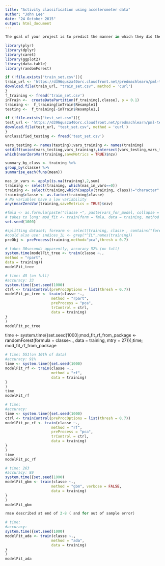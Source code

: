 ```yaml
---
title: "Activity classification using accelerometer data"
author: "John Lee"
date: "24 October 2015"
output: html_document
---
```

```r
The goal of your project is to predict the manner in which they did the exercise. This is the "classe" variable in the training set. You may use any of the other variables to predict with. You should create a report describing how you built your model, how you used cross validation, what you think the expected out of sample error is, and why you made the choices you did. You will also use your prediction model to predict 20 different test cases. 
```



```r
library(plyr)
library(dplyr)
library(caret)
library(ggplot2)
library(data.table)
library(randomForest)
```


```r
if (!file.exists("train_set.csv")){ 
train_url <- 'https://d396qusza40orc.cloudfront.net/predmachlearn/pml-training.csv'
download.file(train_url, "train_set.csv", method = 'curl')
}
f_training <- fread('train_set.csv')
inTrain <-  createDataPartition(f_training[,classe], p = 0.1)
training <-  f_training[inTrain$Resample1]
testing <-  f_training[-inTrain$Resample1,]

```

```r
if (!file.exists("test_set.csv")){ 
test_url <- 'https://d396qusza40orc.cloudfront.net/predmachlearn/pml-testing.csv'
download.file(test_url, "test_set.csv", method = 'curl')
}
unclassified_testing <- fread('test_set.csv')
```


```r
vars_testing <- names(testing);vars_training <- names(training)
setdiff(union(vars_testing,vars_training),intersect(vars_testing,vars_training))
which(nearZeroVar(training,saveMetrics = TRUE)$nzv)

summary_by_class <- training %>%
group_by(classe) %>%
summarise_each(funs(mean))
```


```r
nas_in_vars <- apply(is.na(training),2,sum)
training <- select(training, which(nas_in_vars==0))
training <- select(training,which(sapply(training, class)!="character" ), classe, -c(1:7))
training$classe <- as.factor(training$classe)
# No variables have a low variability
any(nearZeroVar(training,saveMetrics = TRUE)$nzv)
```

```r

#fmla <- as.formula(paste("classe ~", paste(vars_for_model, collapse = "+")))
# takes to long: mod_fit <- train(form = fmla, data = training, method = "rf")
set.seed(1000)

#splitting dataset; forearm <- select(training, classe , contains("forearm"))
#could also use: indices_IL <- grep("^IL",names(training))
preObj <- preProcess(training,method="pca",thresh = 0.7)


```

```r
# takes 30seconds apparently, accuracy 52% (on full)
system.time(modelFit_tree <- train(classe ~.,
method = "rpart",
data = training))
modelFit_tree
```

```r
# time: 45 (on full)
#accuracy: 33
system.time({set.seed(1000)
ctrl <- trainControl(preProcOptions = list(thresh = 0.7))
modelFit_pc_tree <- train(classe ~.,
                     method = "rpart",
                     preProcess = "pca",
                     trControl = ctrl,    
                     data = training)
}
)
modelFit_pc_tree
```

time <- system.time({set.seed(1000);mod_fit_rf_from_package <- randomForest(formula = classe~., data = training, mtry = 27)});time; mod_fit_rf_from_package


```r
# time: 551(on 10th of data)
#accuracy: 91%
time <- system.time({set.seed(1000)
modelFit_rf <- train(classe ~.,
                     method = "rf",
                     data = training)
}
)
time
modelFit_rf
```


```r
# time: 
#accuracy: 
time <- system.time({set.seed(1000)
ctrl <- trainControl(preProcOptions = list(thresh = 0.7))
modelFit_pc_rf <- train(classe ~.,
                     method = "rf",
                     preProcess = "pca",
                     trControl = ctrl,    
                     data = training)
}
)
time
modelFit_pc_rf
```

```r
# time: 263
#accuracy: 89
system.time({set.seed(1000)
modelFit_gbm <- train(classe ~.,
                     method = "gbm", verbose = FALSE,
                     data = training)
}
)
modelFit_gbm
```



```r
rmse described at end of 2-8 ( and for out of sample error)
```



```r
# time: 
#accuracy: 
system.time({set.seed(1000)
modelFit_ada <- train(classe ~.,
                     method = "ada",
                     data = training)
}
)
modelFit_ada
```